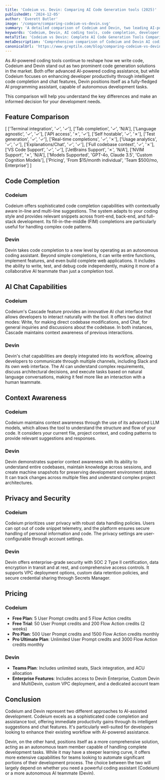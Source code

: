 ```yaml
---
title: 'Codeium vs. Devin: Comparing AI Code Generation tools (2025)'
publishedAt: '2024-12-05'
author: 'Everett Butler'
image: '/compare/comparing-codeium-vs-devin.svg'
summary: 'A detailed comparison of Codeium and Devin, two leading AI-powered development tools, analyzing their features, capabilities, and pricing to help developers make an informed choice.'
keywords: 'Codeium, Devin, AI coding tools, code completion, developer tools, AI programming assistant, code generation, developer productivity'
metaTitle: 'Codeium vs Devin: Complete AI Code Generation Tools Comparison (2025)'
metaDescription: 'Comprehensive comparison of Codeium and Devin AI coding tools, exploring features, pricing, and capabilities to help developers choose the right tool for their needs.'
canonicalUrl: 'https://www.greptile.com/blog/comparing-codeium-vs-devin'
---
```


As AI-powered coding tools continue to reshape how we write code, Codeium and Devin stand out as two prominent code generation solutions in the market. Both offer advanced AI-powered coding assistance, but while Codeium focuses on enhancing developer productivity through intelligent code completion and chat features, Devin positions itself as a fully-fledged AI programming assistant, capable of autonomous development tasks. 

This comparison will help you understand the key differences and make an informed decision for your development needs.

## Feature Comparison

[
    ['Terminal integration', '✓', '✓'],
    ['Tab completion', '✓', 'N/A'],
    ['Language agnostic', '✓', '✓'],
    ['API access', '✗', '✓'],
    ['Self hostable', '✓', '✗'],
    ['Test generation', '✓', '✓'],
    ['Real-time completions', '✓', '✗'],
    ['Usage analytics', '✓', '✓'],
    ['Explanations/Chat', '✓', '✓'],
    ['Full codebase context', '✓', '✗'],
    ['VS Code Support', '✓', '✓'],
    ['JetBrains Support', '✗', 'N/A'],
    ['NVIM Support', '✗', 'N/A'],
    ['Models Supported', 'GPT-4o, Claude 3.5', 'Custom Cognition Models'],
    ['Pricing', 'From $15/month individual', 'Team $500/mo, Enterprise']
]

## Code Completion

### Codeium
Codeium offers sophisticated code completion capabilities with contextually aware in-line and multi-line suggestions. The system adapts to your coding style and provides relevant snippets across front-end, back-end, and full-stack development. Its fill-in-the-middle (FIM) completions are particularly useful for handling complex code patterns.

### Devin
Devin takes code completion to a new level by operating as an autonomous coding assistant. Beyond simple completions, it can write entire functions, implement features, and even build complete web applications. It includes the ability to write, test, and debug code independently, making it more of a collaborative AI teammate than just a completion tool.

## AI Chat Capabilities

### Codeium
Codeium's Cascade feature provides an innovative AI chat interface that allows developers to interact naturally with the tool. It offers two distinct modes: Write, for making direct codebase modifications, and Chat, for general inquiries and discussions about the codebase. In both instances, Cascade maintains context awareness of previous interactions.

### Devin
Devin's chat capabilities are deeply integrated into its workflow, allowing developers to communicate through multiple channels, including Slack and its own web interface. The AI can understand complex requirements, discuss architectural decisions, and execute tasks based on natural language conversations, making it feel more like an interaction with a human teammate.

## Context Awareness

### Codeium
Codeium maintains context awareness through the use of its advanced LLM models, which allows the tool to understand the structure and flow of your code. It considers your current file, project context, and coding patterns to provide relevant suggestions and responses.

### Devin
Devin demonstrates superior context awareness with its ability to understand entire codebases, maintain knowledge across sessions, and create machine snapshots for preserving development environment states. It can track changes across multiple files and understand complex project architectures.

## Privacy and Security

### Codeium
Codeium prioritizes user privacy with robust data handling policies. Users can opt out of code snippet telemetry, and the platform ensures secure handling of personal information and code. The privacy settings are user-configurable through account settings.

### Devin
Devin offers enterprise-grade security with SOC 2 Type II certification, data encryption in transit and at rest, and comprehensive access controls. It supports VPC deployment options, custom data retention policies, and secure credential sharing through Secrets Manager.

## Pricing

### Codeium
- **Free Plan**: 5 User Prompt credits and 5 Flow Action credits
- **Free Trial**: 50 User Prompt credits and 200 Flow Action credits (2 weeks)
- **Pro Plan**: 500 User Prompt credits and 1500 Flow Action credits monthly
- **Pro Ultimate Plan**: Unlimited User Prompt credits and 3000 Flow Action credits monthly

### Devin
- **Teams Plan**: Includes unlimited seats, Slack integration, and ACU allocation
- **Enterprise Features**: Includes access to Devin Enterprise, Custom Devin and MultiDevin, custom VPC deployment, and a dedicated account team

## Conclusion

Codeium and Devin represent two different approaches to AI-assisted development. Codeium excels as a sophisticated code completion and assistance tool, offering immediate productivity gains through its intelligent suggestions and chat features. It's particularly well-suited for developers looking to enhance their existing workflow with AI-powered assistance.

Devin, on the other hand, positions itself as a more comprehensive solution, acting as an autonomous team member capable of handling complete development tasks. While it may have a steeper learning curve, it offers more extensive capabilities for teams looking to automate significant portions of their development process. The choice between the two will largely depend on whether you need a powerful coding assistant (Codeium) or a more autonomous AI teammate (Devin).
